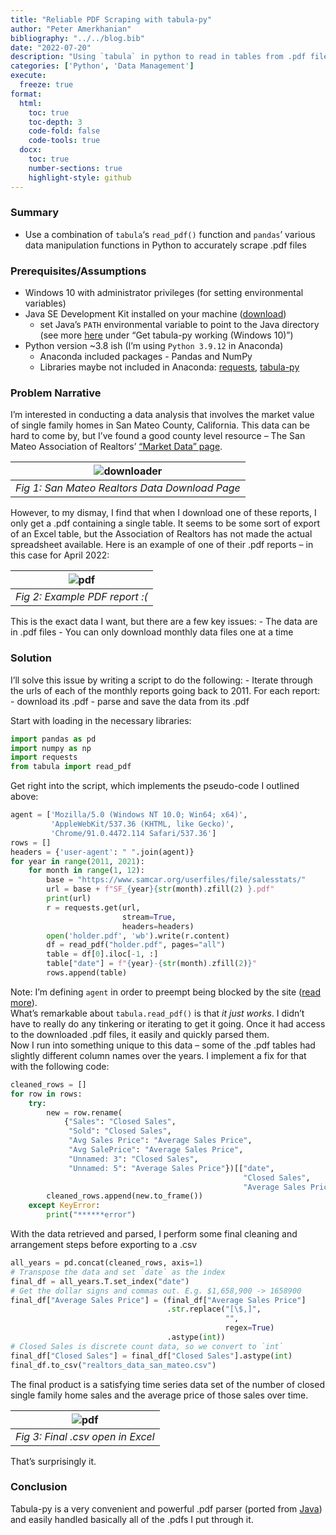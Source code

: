 ```yaml
---
title: "Reliable PDF Scraping with tabula-py"
author: "Peter Amerkhanian"
bibliography: "../../blog.bib"
date: "2022-07-20"
description: "Using `tabula` in python to read in tables from .pdf files"
categories: ['Python', 'Data Management']
execute:
  freeze: true
format:
  html:
    toc: true
    toc-depth: 3
    code-fold: false
    code-tools: true
  docx:
    toc: true
    number-sections: true
    highlight-style: github
---
```


### Summary
- Use a combination of `tabula`'s `read_pdf()` function  and `pandas`' various data manipulation functions in Python to accurately scrape .pdf files  

### Prerequisites/Assumptions
- Windows 10 with administrator privileges (for setting environmental variables)
- Java SE Development Kit installed on your machine ([download](https://www.oracle.com/java/technologies/downloads/))
  - set Java's `PATH` environmental variable to point to the Java directory (see more [here](https://tabula-py.readthedocs.io/en/latest/getting_started.html#installation) under "Get tabula-py working (Windows 10)")  
- Python version ~3.8 ish (I'm using `Python 3.9.12` in Anaconda)
  - Anaconda included packages - Pandas and NumPy
  - Libraries maybe not included in Anaconda: [requests](https://requests.readthedocs.io/en/latest/), [tabula-py](https://github.com/chezou/tabula-py)

### Problem Narrative
I'm interested in conducting a data analysis that involves the market value of single family homes in San Mateo County, California. This data can be hard to come by, but I've found a good county level resource -- The San Mateo Association of Realtors' ["Market Data" page](https://www.samcar.org/member-resources/market-data/).  
  
|![downloader](images/1-smr.png)| 
|:--:| 
| *Fig 1: San Mateo Realtors Data Download Page* |  

However, to my dismay, I find that when I download one of these reports, I only get a .pdf containing a single table. It seems to be some sort of export of an Excel table, but the Association of Realtors has not made the actual spreadsheet available. Here is an example of one of their .pdf reports -- in this case for April 2022:

|![pdf](images/2-smr.png)| 
|:--:| 
| *Fig 2: Example PDF report :(* |  

This is the exact data I want, but there are a few key issues:
- The data are in .pdf files
- You can only download monthly data files one at a time

### Solution
I'll solve this issue by writing a script to do the following:
- Iterate through the urls of each of the monthly reports going back to 2011. For each report:
  - download its .pdf
  - parse and save the data from its .pdf

Start with loading in the necessary libraries:
```python
import pandas as pd
import numpy as np
import requests
from tabula import read_pdf
```
Get right into the script, which implements the pseudo-code I outlined above:
```python
agent = ['Mozilla/5.0 (Windows NT 10.0; Win64; x64)',
         'AppleWebKit/537.36 (KHTML, like Gecko)',
         'Chrome/91.0.4472.114 Safari/537.36']
rows = []
headers = {'user-agent': " ".join(agent)}
for year in range(2011, 2021):
    for month in range(1, 12):
        base = "https://www.samcar.org/userfiles/file/salesstats/"
        url = base + f"SF_{year}{str(month).zfill(2) }.pdf"
        print(url)
        r = requests.get(url,
                         stream=True,
                         headers=headers)
        open('holder.pdf', 'wb').write(r.content)
        df = read_pdf("holder.pdf", pages="all")
        table = df[0].iloc[-1, :]
        table["date"] = f"{year}-{str(month).zfill(2)}"
        rows.append(table)
```
Note: I'm defining `agent` in order to preempt being blocked by the site ([read more](https://developer.mozilla.org/en-US/docs/Glossary/User_agent)).  
What's remarkable about `tabula.read_pdf()` is that *it just works*. I didn't have to really do any tinkering or iterating to get it going. Once it had access to the downloaded .pdf files, it easily and quickly parsed them.  
Now I run into something unique to this data -- some of the .pdf tables had slightly different column names over the years. I implement a fix for that with the following code:
```python
cleaned_rows = []
for row in rows:
    try:
        new = row.rename(
            {"Sales": "Closed Sales",
             "Sold": "Closed Sales",
             "Avg Sales Price": "Average Sales Price",
             "Avg SalePrice": "Average Sales Price",
             "Unnamed: 3": "Closed Sales",
             "Unnamed: 5": "Average Sales Price"})[["date",
                                                    "Closed Sales",
                                                    "Average Sales Price"]]
        cleaned_rows.append(new.to_frame())
    except KeyError:
        print("******error")
```
With the data retrieved and parsed, I perform some final cleaning and arrangement steps before exporting to a .csv
```python
all_years = pd.concat(cleaned_rows, axis=1)
# Transpose the data and set `date` as the index
final_df = all_years.T.set_index("date")
# Get the dollar signs and commas out. E.g. $1,658,900 -> 1658900
final_df["Average Sales Price"] = (final_df["Average Sales Price"]
                                   .str.replace("[\$,]",
                                                "",
                                                regex=True)
                                   .astype(int))
# Closed Sales is discrete count data, so we convert to `int`
final_df["Closed Sales"] = final_df["Closed Sales"].astype(int)
final_df.to_csv("realtors_data_san_mateo.csv")
```
The final product is a satisfying time series data set of the number of closed single family home sales and the average price of those sales over time.  

|![pdf](images/3-csv.png)| 
|:--:| 
| *Fig 3: Final .csv open in Excel* |  

That's surprisingly it.

### Conclusion
Tabula-py is a very convenient and powerful .pdf parser (ported from [Java](https://tabula.technology/)) and easily handled basically all of the .pdfs I put through it.  
  
